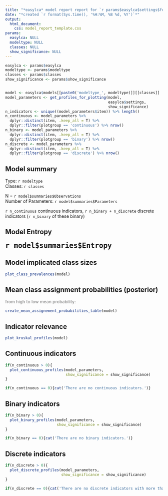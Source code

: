 ```yaml
---
title: "*easylca* model report report for `r params$easylca$settings$folder_name`"
date: "*created `r format(Sys.time(), '%H:%M, %B %d, %Y')`*"
output: 
  html_document:
    css: model_report_template.css
params:
  easylca: NULL
  modeltype: NULL
  classes: NULL
  show_significance: NULL
---
```


```r
easylca <- params$easylca 
modeltype <- params$modeltype
classes <- params$classes
show_significance <- params$show_significance


model <- easylca$models[[paste0('modeltype_', modeltype)]][[classes]]
model_parameters <- get_profiles_for_plotting(model,
                                              easylca$settings, 
                                              show_significance)
n_indicators <- unique((model_parameters$item)) %>% length()
n_continuous <- model_parameters %>% 
  dplyr::distinct(item, .keep_all = T) %>% 
  dplyr::filter(plotgroup == 'continuous') %>% nrow()
n_binary <- model_parameters %>% 
  dplyr::distinct(item, .keep_all = T) %>% 
  dplyr::filter(plotgroup == 'binary') %>% nrow()
n_discrete <- model_parameters %>% 
  dplyr::distinct(item, .keep_all = T) %>% 
  dplyr::filter(plotgroup == 'discrete') %>% nrow()
```

## Model summary

Type: `r modeltype`\
Classes: `r classes`

N = `r model$summaries$Observations`\
Number of Parameters: `r model$summaries$Parameters`

`r n_continuous` continuous indicators, `r n_binary + n_discrete` discrete indicators (`r n_binary` of these binary)

## Model Entropy

[**`r model$summaries$Entropy`**]{style="font-size: 20pt"}

## Model implicated class sizes

```r
plot_class_prevalences(model)
```

## Mean class assignment probabilities (posterior)

[from high to low mean probability:]{style="color: #737373;"}

```r
create_mean_assignement_probabilities_table(model)
```

## Indicator relevance

```r
plot_kruskal_profiles(model)
```

## Continuous indicators

```r
if(n_continuous > 0){
  plot_continuous_profiles(model_parameters, 
                           show_significance = show_significance)
}
```

```r
if(n_continuous == 0){cat('There are no continuous indicators.')}
```

## Binary indicators

```r
if(n_binary > 0){
  plot_binary_profiles(model_parameters, 
                       show_significance = show_significance)
}
```

```r
if(n_binary == 0){cat('There are no binary indicators.')}
```

## Discrete indicators

```r
if(n_discrete > 0){
  plot_discrete_profiles(model_parameters, 
                         show_significance = show_significance)
}
```

```r
if(n_discrete == 0){cat('There are no discrete indicators with more than 2 levels.')}
```

